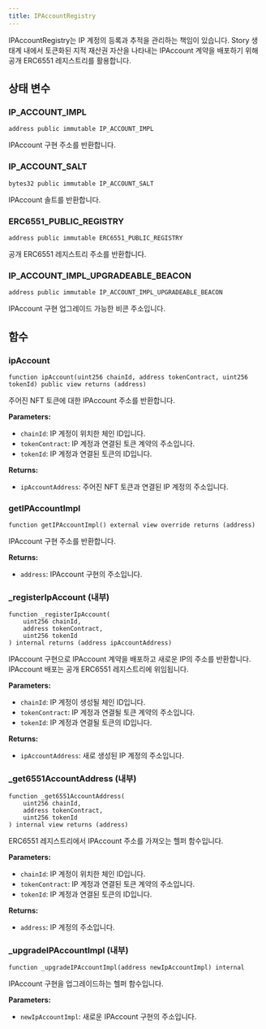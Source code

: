 ```yaml
---
title: IPAccountRegistry
---
```


IPAccountRegistry는 IP 계정의 등록과 추적을 관리하는 책임이 있습니다. Story 생태계 내에서 토큰화된 지적 재산권 자산을 나타내는 IPAccount 계약을 배포하기 위해 공개 ERC6551 레지스트리를 활용합니다.

## 상태 변수

### IP\_ACCOUNT\_IMPL

```solidity
address public immutable IP_ACCOUNT_IMPL
```

IPAccount 구현 주소를 반환합니다.

### IP\_ACCOUNT\_SALT

```solidity
bytes32 public immutable IP_ACCOUNT_SALT
```

IPAccount 솔트를 반환합니다.

### ERC6551\_PUBLIC\_REGISTRY

```solidity
address public immutable ERC6551_PUBLIC_REGISTRY
```

공개 ERC6551 레지스트리 주소를 반환합니다.

### IP\_ACCOUNT\_IMPL\_UPGRADEABLE\_BEACON

```solidity
address public immutable IP_ACCOUNT_IMPL_UPGRADEABLE_BEACON
```

IPAccount 구현 업그레이드 가능한 비콘 주소입니다.

## 함수

### ipAccount

```solidity
function ipAccount(uint256 chainId, address tokenContract, uint256 tokenId) public view returns (address)
```

주어진 NFT 토큰에 대한 IPAccount 주소를 반환합니다.

**Parameters:**

* `chainId`: IP 계정이 위치한 체인 ID입니다.
* `tokenContract`: IP 계정과 연결된 토큰 계약의 주소입니다.
* `tokenId`: IP 계정과 연결된 토큰의 ID입니다.

**Returns:**

* `ipAccountAddress`: 주어진 NFT 토큰과 연결된 IP 계정의 주소입니다.

### getIPAccountImpl

```solidity
function getIPAccountImpl() external view override returns (address)
```

IPAccount 구현 주소를 반환합니다.

**Returns:**

* `address`: IPAccount 구현의 주소입니다.

### \_registerIpAccount (내부)

```solidity
function _registerIpAccount(
    uint256 chainId,
    address tokenContract,
    uint256 tokenId
) internal returns (address ipAccountAddress)
```

IPAccount 구현으로 IPAccount 계약을 배포하고 새로운 IP의 주소를 반환합니다. IPAccount 배포는 공개 ERC6551 레지스트리에 위임됩니다.

**Parameters:**

* `chainId`: IP 계정이 생성될 체인 ID입니다.
* `tokenContract`: IP 계정과 연결될 토큰 계약의 주소입니다.
* `tokenId`: IP 계정과 연결될 토큰의 ID입니다.

**Returns:**

* `ipAccountAddress`: 새로 생성된 IP 계정의 주소입니다.

### \_get6551AccountAddress (내부)

```solidity
function _get6551AccountAddress(
    uint256 chainId,
    address tokenContract,
    uint256 tokenId
) internal view returns (address)
```

ERC6551 레지스트리에서 IPAccount 주소를 가져오는 헬퍼 함수입니다.

**Parameters:**

* `chainId`: IP 계정이 위치한 체인 ID입니다.
* `tokenContract`: IP 계정과 연결된 토큰 계약의 주소입니다.
* `tokenId`: IP 계정과 연결된 토큰의 ID입니다.

**Returns:**

* `address`: IP 계정의 주소입니다.

### \_upgradeIPAccountImpl (내부)

```solidity
function _upgradeIPAccountImpl(address newIpAccountImpl) internal
```

IPAccount 구현을 업그레이드하는 헬퍼 함수입니다.

**Parameters:**

* `newIpAccountImpl`: 새로운 IPAccount 구현의 주소입니다.
